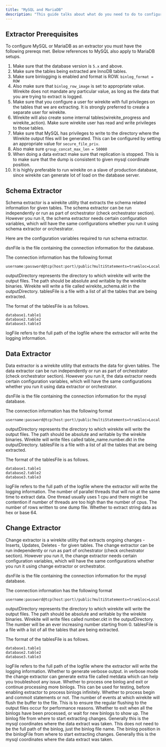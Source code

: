 ```yaml
---
title: "MySQL and MariaDB"
description: "This guide talks about what do you need to do to configure MySQL or Mariadb to use Wirekite."
---
```


## Extractor Prerequisites

To configure MySQL or MariaDB as an extractor you must have the following prereqs met.  Below references to MySQL also apply to MariaDB setups.

 1. Make sure that the database version is `5.x` and above.
 2. Make sure the tables being extracted are InnoDB tables.
 3. Make sure binlogging is enabled and format is ROW. `binlog_format = ROW`
 4. Also make sure that `binlog_row_image` is set to appropriate value. Wirekite does not mandate any particular value, as long as the data that you are trying to extract is logged.
 5. Make sure that you configure a user for wirekite with full privileges on the tables that we are extracting. It is strongly preferred to create a separate user for wirekite.
 6. Wirekite will also create some internal tables(wirekite_progress and wirekite_action). Make sure wirekite user has read and write privileges to those tables.
 7. Make sure that MySQL has privileges to write to the directory where the Wirekite output files will be generated. This can be configured by setting an appropriate value for `secure_file_priv`.
 8. Also make sure `group_concat_max_len = 50000`
 9. When doing a data extract make sure that replication is stopped. This is to make sure that the dump is consistent to given mysql coordinate position.
10. It is highly preferable to run wirekite on a slave of production database, since wirekite can generate lot of load on the database server.

## Schema Extractor

Schema extractor is a wirekite utility that extracts the schema related information for given tables. The schema extractor can be run independently or run as part of orchestrator (check orchestrator section). However you run it, the schema extractor needs certain configuration variables, which will have the same configurations whether you run it using schema extractor or orchestrator.

Here are the configuration variables required to run schema extractor.

<ResponseField name="dsnFile" type="string" required>
  dsnFile is the file containing the connection information for the database.
</ResponseField>

The connection information has the following format

```shellscript
username:password@tcp(host:port)/public?multiStatements=true&loc=Local
```

<ResponseField name="outputDirectory" type="string" required>
  outputDirectory represents the directory to which wirekite will write the output files. The path should be absolute and writable by the wirekite binaries. Wirekite will write a file called wirekite_schema.skt in the outputDirectory.
</ResponseField>

<ResponseField name="tablesFile" type="string" required>
  tablesFile is a file with a list of all the tables that are being extracted.
</ResponseField>

The format of the tablesFile is as follows.

```shellscript
database1.table1
database2.table2
database3.table3
```

<ResponseField name="logFile" type="string" required>
  logFile refers to the full path of the logfile where the extractor will write the logging information.
</ResponseField>

## Data Extractor

Data extractor is a wirekite utility that extracts the data for given tables. The data extractor can be run independently or run as part of orchestrator (check orchestrator section). However you run it, the data extractor needs certain configuration variables, which will have the same configurations whether you run it using data extractor or orchestrator.

<ResponseField name="dsnFile" type="string" required>
  dsnFile is the file containing the connection information for the mysql database.
</ResponseField>

The connection information has the following format

```shellscript
username:password@tcp(host:port)/public?multiStatements=true&loc=Local
```

<ResponseField name="outputDirectory" type="string" required>
  outputDirectory represents the directory to which wirekite will write the output files. The path should be absolute and writable by the wirekite binaries. Wirekite will write files called table_name.number.dkt in the outputDirectory.
</ResponseField>

<ResponseField name="tablesFile" type="string" required>
  tablesFile is a file with a list of all the tables that are being extracted.
</ResponseField>

The format of the tablesFile is as follows.

```shellscript
database1.table1
database2.table2
database3.table3
```

<ResponseField name="logFile" type="string" required>
  logFile refers to the full path of the logfile where the extractor will write the logging information.
</ResponseField>

<ResponseField name="maxThreads" type="number" default="5">
  The number of parallel threads that will run at the same time to extract data. One thread usually uses 1 cpu and there might be contention if number of threads are too high than the number of cpus.
</ResponseField>

<ResponseField name="maxRowsPerDump" type="number" default="200000">
  The number of rows written to one dump file.
</ResponseField>

<ResponseField name="hexEncoding" type="boolean" default="false">
  Whether to extract string data as hex or base 64.
</ResponseField>

## Change Extractor

Change extractor is a wirekite utility that extracts ongoing changes - Inserts, Updates, Deletes - for given tables. The change extractor can be run independently or run as part of orchestrator (check orchestrator section). However you run it, the change extractor needs certain configuration variables, which will have the same configurations whether you run it using change extractor or orchestrator.

<ResponseField name="dsnFile" type="string" required>
  dsnFile is the file containing the connection information for the mysql database.
</ResponseField>

The connection information has the following format

```shellscript
username:password@tcp(host:port)/public?multiStatements=true&loc=Local
```

<ResponseField name="outputDirectory" type="string" required>
  outputDirectory represents the directory to which wirekite will write the output files. The path should be absolute and writable by the wirekite binaries. Wirekite will write files called number.ckt in the outputDirectory. The number will be an ever increasing number starting from 0.
</ResponseField>

<ResponseField name="tablesFile" type="string" required>
  tablesFile is a file with a list of all the tables that are being extracted.
</ResponseField>

The format of the tablesFile is as follows.

```shellscript
database1.table1
database2.table2
database3.table3
```

<ResponseField name="logFile" type="string" required>
  logFile refers to the full path of the logfile where the extractor will write the logging information.
</ResponseField>

<ResponseField name="verbose" type="boolean" default="false">
  Whether to generate verbose output. in verbose mode the change extractor can generate extra file called metdata which can help you troubleshoot any issue.
</ResponseField>

<ResponseField name="processOneBinlog" type="boolean" default="false">
  Whether to process one binlog and exit or continue processing more binlogs. This can be used for testing, before enabling extractor to process binlogs infinitely.
</ResponseField>

<ResponseField name="processCommits" type="boolean" default="false">
  Whether to process begin and commoit statements or not.
</ResponseField>

<ResponseField name="eventsPerFlush" type="number" default="5000">
  The number of events at which wirekite will flush the buffer to the file. This is to ensure the regular flushing to the output files occur for performance reasons.
</ResponseField>

<ResponseField name="exitWhenIdle" type="boolean" default="false">
  Whether to exit when all the binlogs have been processed, or wait for new binlogs to show up.
</ResponseField>

<ResponseField name="binlogFile" type="string" required>
  The binlog file from where to start extracting changes. Generally this is the mysql coordinates where the data extract was taken. This does not need to be the full path of the binlog, just the binlog file name.
</ResponseField>

<ResponseField name="binlogPosition" type="number" default="0">
  The binlog position in the binlogFile from where to start extracting changes. Generally this is the mysql coordinates where the data extract was taken.
</ResponseField>